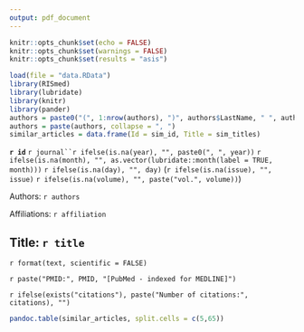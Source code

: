 ```yaml
---
output: pdf_document
---
```


```r
knitr::opts_chunk$set(echo = FALSE)
knitr::opts_chunk$set(warnings = FALSE)
knitr::opts_chunk$set(results = "asis")

```

```r
load(file = "data.RData")
library(RISmed)
library(lubridate)
library(knitr)
library(pander)
authors = paste0("(", 1:nrow(authors), ")", authors$LastName, " ", authors$Initials)
authors = paste(authors, collapse = ", ")
similar_articles = data.frame(Id = sim_id, Title = sim_titles)
```
**`r id`**   `r journal``r ifelse(is.na(year), "", paste0(", ", year))` `r ifelse(is.na(month), "", as.vector(lubridate::month(label = TRUE, month)))` `r ifelse(is.na(day), "", day)` (`r ifelse(is.na(issue), "", issue)` `r ifelse(is.na(volume), "", paste("vol.", volume))`)
  
Authors: `r authors`  
  
Affiliations: `r affiliation`  
  
## Title: `r title`  

`r format(text, scientific = FALSE)`

`r paste("PMID:", PMID, "[PubMed - indexed for MEDLINE]")`

`r ifelse(exists("citations"), paste("Number of citations:", citations), "")`

```r
pandoc.table(similar_articles, split.cells = c(5,65))
```

